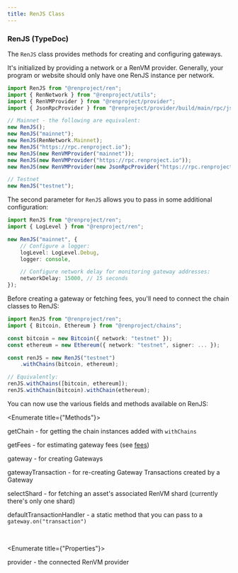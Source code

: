 ```yaml
---
title: RenJS Class
---
```



<DocTag type={DocType.Reference} />

### RenJS <TypeDoc name="RenJS">(TypeDoc)</TypeDoc>

The `RenJS` class provides methods for creating and configuring gateways.

It's initialized by providing a network or a RenVM provider. Generally, your program or website should only have one RenJS instance per network.

```ts
import RenJS from "@renproject/ren";
import { RenNetwork } from "@renproject/utils";
import { RenVMProvider } from "@renproject/provider";
import { JsonRpcProvider } from "@renproject/provider/build/main/rpc/jsonRpc";

// Mainnet - the following are equivalent:
new RenJS();
new RenJS("mainnet");
new RenJS(RenNetwork.Mainnet);
new RenJS("https://rpc.renproject.io");
new RenJS(new RenVMProvider("mainnet"));
new RenJS(new RenVMProvider("https://rpc.renproject.io"));
new RenJS(new RenVMProvider(new JsonRpcProvider("https://rpc.renproject.io")));

// Testnet
new RenJS("testnet");
```

The second parameter for `RenJS` allows you to pass in some additional configuration:

```ts
import RenJS from "@renproject/ren";
import { LogLevel } from "@renproject/ren";

new RenJS("mainnet", {
    // Configure a logger:
    logLevel: LogLevel.Debug,
    logger: console,

    // Configure network delay for monitoring gateway addresses:
    networkDelay: 15000, // 15 seconds
});
```

Before creating a gateway or fetching fees, you'll need to connect the chain classes to RenJS:

```ts
import RenJS from "@renproject/ren";
import { Bitcoin, Ethereum } from "@renproject/chains";

const bitcoin = new Bitcoin({ network: "testnet" });
const ethereum = new Ethereum({ network: "testnet", signer: ... });

const renJS = new RenJS("testnet")
    .withChains(bitcoin, ethereum);

// Equivalently:
renJS.withChains([bitcoin, ethereum]);
renJS.withChain(bitcoin).withChain(ethereum);
```

You can now use the various fields and methods available on RenJS:

<Enumerate title={"Methods"}>
    <p><TypeDoc name="RenJS.getChain">getChain</TypeDoc> - for getting the chain instances added with <code>withChains</code></p>
    <p><TypeDoc name="RenJS.getFees">getFees</TypeDoc> - for estimating gateway fees (see <a href="./fees">fees</a>)</p>
    <p><TypeDoc name="RenJS.gateway">gateway</TypeDoc> - for creating Gateways</p>
    <p><TypeDoc name="RenJS.gatewayTransaction">gatewayTransaction</TypeDoc> - for re-creating Gateway Transactions created by a Gateway</p>
    <p><TypeDoc name="RenJS.selectShard">selectShard</TypeDoc> - for fetching an asset's associated RenVM shard (currently there's only one shard)</p>
    <p><TypeDoc name="RenJS.defaultTransactionHandler">defaultTransactionHandler</TypeDoc> - a static method that you can pass to a <code>gateway.on("transaction")</code></p>

</Enumerate>

<br />

<Enumerate title={"Properties"}>
    <p><TypeDoc name="RenJS.provider">provider</TypeDoc> - the connected RenVM provider</p>

</Enumerate>
